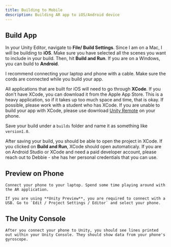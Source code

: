 ```yaml
---
title: Building to Mobile
description: Building AR app to iOS/Android device
---
```


## Build App
In your Unity Editor, navigate to **File/ Build Settings**. Since I am on a Mac, I will be building to **iOS**. Make sure you have selected all the scenes you want to include in your build. Then, hit **Build and Run**. If you are on a Windows, you can build to **Android**.

I recommend connecting your laptop and phone with a cable. Make sure the cords are connected while you build your app. 

All applications that are built for iOS will need to go through **XCode**. If you don't have XCode, you can download it from the Apple App Store. This is a heavy application, so if it takes up too much space and time, that is okay. If possible, please work with a student who has XCode. If you are unable to build your app with XCode, please use download [Unity Remote](https://apps.apple.com/us/app/unity-remote-5/id871767552) on your phone. 

Save your build under a `builds` folder and name it as something like `version1.0`.

After saving your build, you should be able to open the project in XCode. If you clicked on **Build and Run**, XCode should open automaticaly. If you are on Android Studio or XCode and need a paid developer account, please reach out to Debbie - she has her personal credentials that you can use. 

## Preview on Phone

    Connect your phone to your laptop. Spend some time playing around with the AR application.

    If you are using **Unity Preview**, you are required to connect with a USB. Go to `Edit / Project Settings / Editor` and select your phone. 

## The Unity Console

    After you connect your phone to Unity, you should see lines printed out within your Unity Console. They should show data from your phone's gyroscope.

